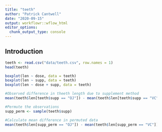 ```yaml
---
title: "teeth"
author: "Patrick Cantwell"
date: "2020-09-15"
output: workflowr::wflow_html
editor_options:
  chunk_output_type: console
---
```


## Introduction

```r
teeth <- read.csv("data/teeth.csv", row.names = 1)
head(teeth)
```


```r
boxplot(len ~ dose, data = teeth)
boxplot(len ~ supp, data = teeth)
boxplot(len ~ dose + supp, data = teeth)
```

```r
#Observed difference in theeth length due to supplement method
mean(teeth$len[teeth$supp == "OJ"]) - mean(teeth$len[teeth$supp == "VC"])

#Permute the observations
supp_perm <- sample(teeth$supp)

#Calculate mean difference in permuted data
mean(teeth$len[supp_perm == "OJ"]) - mean(teeth$len[supp_perm == "VC"])
```


